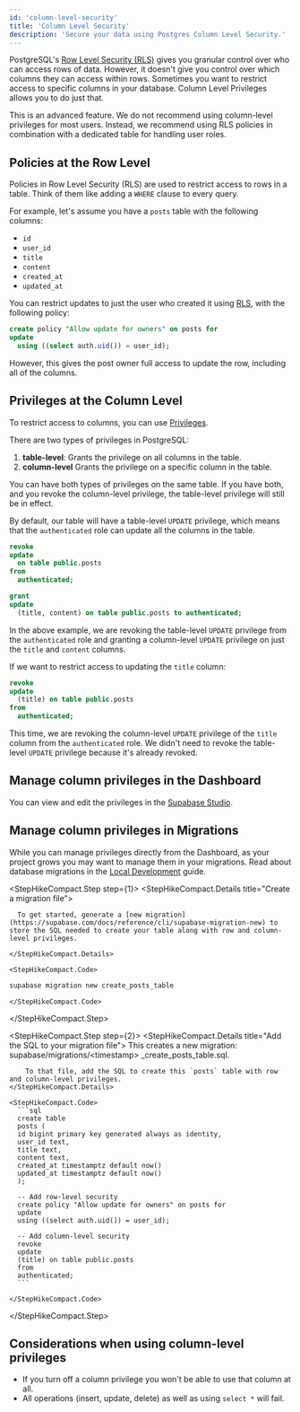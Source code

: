 ```yaml
---
id: 'column-level-security'
title: 'Column Level Security'
description: 'Secure your data using Postgres Column Level Security.'
---
```


PostgreSQL's [Row Level Security (RLS)](https://www.postgresql.org/docs/current/ddl-rowsecurity.html) gives you granular control over who can access rows of data. However, it doesn't give you control over which columns they can access within rows. Sometimes you want to restrict access to specific columns in your database. Column Level Privileges allows you to do just that.

<Admonition type="caution">
  This is an advanced feature. We do not recommend using column-level privileges for most users.
  Instead, we recommend using RLS policies in combination with a dedicated table for handling user
  roles.
</Admonition>

## Policies at the Row Level

Policies in Row Level Security (RLS) are used to restrict access to rows in a table. Think of them like adding a `WHERE` clause to every query.

For example, let's assume you have a `posts` table with the following columns:

- `id`
- `user_id`
- `title`
- `content`
- `created_at`
- `updated_at`

You can restrict updates to just the user who created it using [RLS](/docs/guides/auth#row-level-security), with the following policy:

```sql
create policy "Allow update for owners" on posts for
update
  using ((select auth.uid()) = user_id);
```

However, this gives the post owner full access to update the row, including all of the columns.

## Privileges at the Column Level

To restrict access to columns, you can use [Privileges](https://www.postgresql.org/docs/current/ddl-priv.html).

There are two types of privileges in PostgreSQL:

1. **table-level**: Grants the privilege on all columns in the table.
2. **column-level** Grants the privilege on a specific column in the table.

You can have both types of privileges on the same table. If you have both, and you revoke the column-level privilege, the table-level privilege will still be in effect.

By default, our table will have a table-level `UPDATE` privilege, which means that the `authenticated` role can update all the columns in the table.

```sql
revoke
update
  on table public.posts
from
  authenticated;

grant
update
  (title, content) on table public.posts to authenticated;
```

In the above example, we are revoking the table-level `UPDATE` privilege from the `authenticated` role and granting a column-level `UPDATE` privilege on just the `title` and `content` columns.

If we want to restrict access to updating the `title` column:

```sql
revoke
update
  (title) on table public.posts
from
  authenticated;
```

This time, we are revoking the column-level `UPDATE` privilege of the `title` column from the `authenticated` role. We didn't need to revoke the table-level `UPDATE` privilege because it's already revoked.

## Manage column privileges in the Dashboard

You can view and edit the privileges in the [Supabase Studio](https://supabase.com/dashboard/project/_/database/column-privileges).



## Manage column privileges in Migrations

While you can manage privileges directly from the Dashboard, as your project grows you may want to manage them in your migrations. Read about database migrations in the [Local Development](https://supabase.com/docs/guides/getting-started/local-development#database-migrations) guide.

<StepHikeCompact>

  <StepHikeCompact.Step step={1}>
    <StepHikeCompact.Details title="Create a migration file">

      To get started, generate a [new migration](https://supabase.com/docs/reference/cli/supabase-migration-new) to store the SQL needed to create your table along with row and column-level privileges.

    </StepHikeCompact.Details>

    <StepHikeCompact.Code>

```bash
supabase migration new create_posts_table
```

    </StepHikeCompact.Code>

  </StepHikeCompact.Step>
</StepHikeCompact>

<StepHikeCompact>

  <StepHikeCompact.Step step={2}>
    <StepHikeCompact.Details title="Add the SQL to your migration file">
      This creates a new migration: supabase/migrations/\<timestamp\>
        _create_posts_table.sql.

        To that file, add the SQL to create this `posts` table with row and column-level privileges.
    </StepHikeCompact.Details>

    <StepHikeCompact.Code>
      ```sql
      create table
      posts (
      id bigint primary key generated always as identity,
      user_id text,
      title text,
      content text,
      created_at timestamptz default now()
      updated_at timestamptz default now()
      );

      -- Add row-level security
      create policy "Allow update for owners" on posts for
      update
      using ((select auth.uid()) = user_id);

      -- Add column-level security
      revoke
      update
      (title) on table public.posts
      from
      authenticated;
      ```

    </StepHikeCompact.Code>

  </StepHikeCompact.Step>
</StepHikeCompact>

## Considerations when using column-level privileges

- If you turn off a column privilege you won't be able to use that column at all.
- All operations (insert, update, delete) as well as using `select *` will fail.
